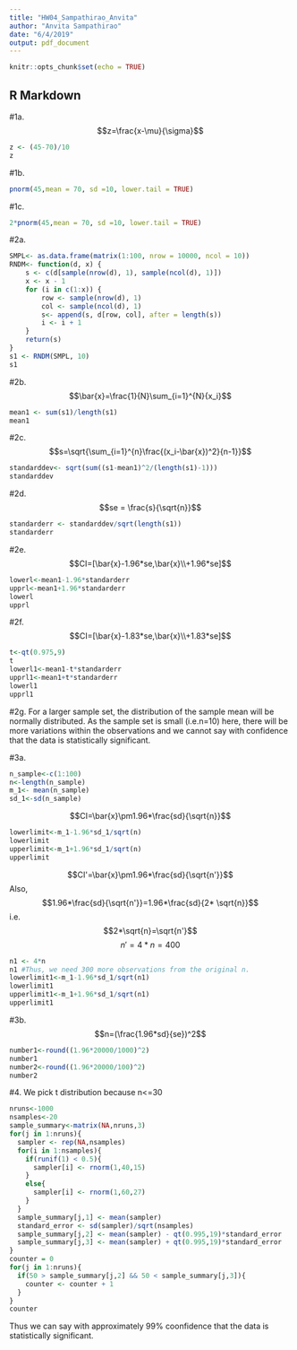 ```yaml
---
title: "HW04_Sampathirao_Anvita"
author: "Anvita Sampathirao"
date: "6/4/2019"
output: pdf_document
---
```


```r
knitr::opts_chunk$set(echo = TRUE)
```

## R Markdown
#1a.
$$z=\frac{x-\mu}{\sigma}$$
```r
z <- (45-70)/10
z
```
#1b.
```r
pnorm(45,mean = 70, sd =10, lower.tail = TRUE)
```
#1c.
```r
2*pnorm(45,mean = 70, sd =10, lower.tail = TRUE)
```
#2a.
```r
SMPL<- as.data.frame(matrix(1:100, nrow = 10000, ncol = 10))
RNDM<- function(d, x) {
    s <- c(d[sample(nrow(d), 1), sample(ncol(d), 1)])
    x <- x - 1  
    for (i in c(1:x)) {
        row <- sample(nrow(d), 1)  
        col <- sample(ncol(d), 1) 
        s<- append(s, d[row, col], after = length(s))
        i <- i + 1  
    }
    return(s)
}
s1 <- RNDM(SMPL, 10)
s1
```
#2b.
$$\bar{x}=\frac{1}{N}\sum_{i=1}^{N}{x_i}$$
```r
mean1 <- sum(s1)/length(s1)
mean1
```
#2c.
$$s=\sqrt{\sum_{i=1}^{n}\frac{(x_i-\bar{x})^2}{n-1}}$$
```r
standarddev<- sqrt(sum((s1-mean1)^2/(length(s1)-1)))
standarddev
```
#2d.
$$se = \frac{s}{\sqrt{n}}$$
```r
standarderr <- standarddev/sqrt(length(s1))
standarderr
```
#2e.
$$CI=[\bar{x}-1.96*se,\bar{x}\\+1.96*se]$$
```r
lowerl<-mean1-1.96*standarderr
upprl<-mean1+1.96*standarderr
lowerl
upprl
```
#2f.
$$CI=[\bar{x}-1.83*se,\bar{x}\\+1.83*se]$$
```r
t<-qt(0.975,9)
t
lowerl1<-mean1-t*standarderr
upprl1<-mean1+t*standarderr
lowerl1
upprl1
```
#2g.
For a larger sample set, the distribution of the sample mean will be normally distributed. As the sample set is small (i.e.n=10) here, there will be more variations within the observations and we cannot say with confidence that the data is statistically significant. 

#3a.
```r
n_sample<-c(1:100)
n<-length(n_sample)
m_1<- mean(n_sample)
sd_1<-sd(n_sample)
```

$$CI=\bar{x}\pm1.96*\frac{sd}{\sqrt{n}}$$
```r
lowerlimit<-m_1-1.96*sd_1/sqrt(n)
lowerlimit
upperlimit<-m_1+1.96*sd_1/sqrt(n)
upperlimit
```
$$CI'=\bar{x}\pm1.96*\frac{sd}{\sqrt{n'}}$$
Also,
$$1.96*\frac{sd}{\sqrt{n'}}=1.96*\frac{sd}{2* \sqrt{n}}$$
i.e.
$$2*\sqrt{n}=\sqrt{n'}$$
$$n'=4*n=400$$
```r
n1 <- 4*n
n1 #Thus, we need 300 more observations from the original n. 
lowerlimit1<-m_1-1.96*sd_1/sqrt(n1)
lowerlimit1
upperlimit1<-m_1+1.96*sd_1/sqrt(n1)
upperlimit1
```
#3b.
$$n=(\frac{1.96*sd}{se})^2$$
```r
number1<-round((1.96*20000/1000)^2)
number1
number2<-round((1.96*20000/100)^2)
number2
```

#4.
We pick t distribution because n<=30
```r
nruns<-1000
nsamples<-20
sample_summary<-matrix(NA,nruns,3)
for(j in 1:nruns){
  sampler <- rep(NA,nsamples)
  for(i in 1:nsamples){
    if(runif(1) < 0.5){
      sampler[i] <- rnorm(1,40,15)
    }
    else{
      sampler[i] <- rnorm(1,60,27)
    }
  }
  sample_summary[j,1] <- mean(sampler)
  standard_error <- sd(sampler)/sqrt(nsamples) 
  sample_summary[j,2] <- mean(sampler) - qt(0.995,19)*standard_error 
  sample_summary[j,3] <- mean(sampler) + qt(0.995,19)*standard_error 
}
counter = 0
for(j in 1:nruns){
  if(50 > sample_summary[j,2] && 50 < sample_summary[j,3]){
    counter <- counter + 1
  }
}
counter 
```
Thus we can say with approximately 99% coonfidence that the data is statistically significant.
